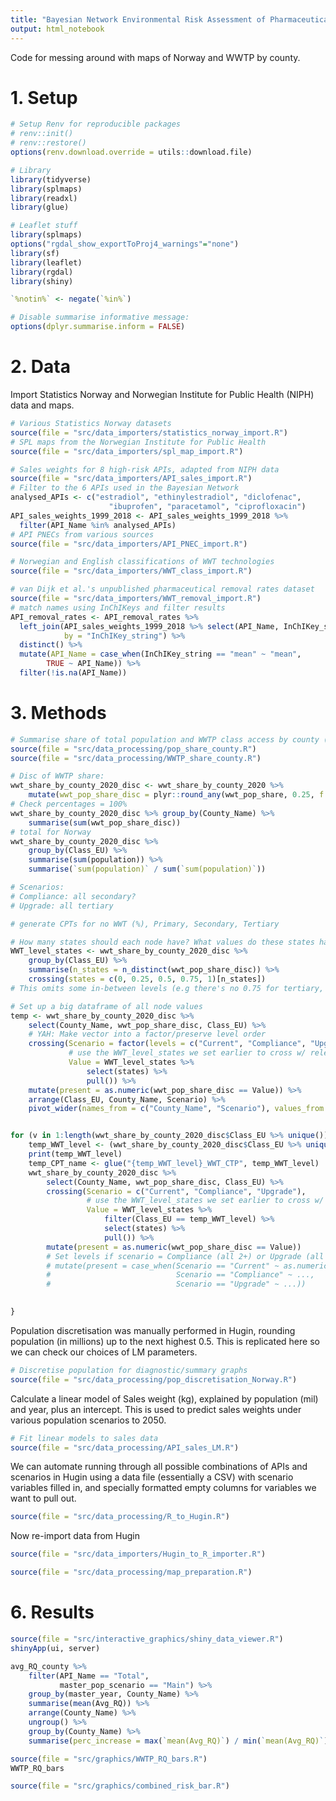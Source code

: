 ```yaml
---
title: "Bayesian Network Environmental Risk Assessment of Pharmaceuticals"
output: html_notebook
---
```


Code for messing around with maps of Norway and WWTP by county.

# 1. Setup

```r
# Setup Renv for reproducible packages
# renv::init()
# renv::restore()
options(renv.download.override = utils::download.file)

# Library
library(tidyverse)
library(splmaps)
library(readxl)
library(glue)

# Leaflet stuff
library(splmaps)
options("rgdal_show_exportToProj4_warnings"="none")
library(sf)
library(leaflet)
library(rgdal)
library(shiny)

`%notin%` <- negate(`%in%`)

# Disable summarise informative message:
options(dplyr.summarise.inform = FALSE)
```

# 2. Data
Import Statistics Norway and Norwegian Institute for Public Health (NIPH) data and maps.
```r
# Various Statistics Norway datasets
source(file = "src/data_importers/statistics_norway_import.R")
# SPL maps from the Norwegian Institute for Public Health
source(file = "src/data_importers/spl_map_import.R")

# Sales weights for 8 high-risk APIs, adapted from NIPH data
source(file = "src/data_importers/API_sales_import.R")
# Filter to the 6 APIs used in the Bayesian Network
analysed_APIs <- c("estradiol", "ethinylestradiol", "diclofenac", 
                      "ibuprofen", "paracetamol", "ciprofloxacin")
API_sales_weights_1999_2018 <- API_sales_weights_1999_2018 %>% 
  filter(API_Name %in% analysed_APIs)
# API PNECs from various sources
source(file = "src/data_importers/API_PNEC_import.R")

# Norwegian and English classifications of WWT technologies
source(file = "src/data_importers/WWT_class_import.R")

# van Dijk et al.'s unpublished pharmaceutical removal rates dataset
source(file = "src/data_importers/WWT_removal_import.R")
# match names using InChIKeys and filter results
API_removal_rates <- API_removal_rates %>% 
  left_join(API_sales_weights_1999_2018 %>% select(API_Name, InChIKey_string), 
            by = "InChIKey_string") %>% 
  distinct() %>% 
  mutate(API_Name = case_when(InChIKey_string == "mean" ~ "mean",
        TRUE ~ API_Name)) %>% 
  filter(!is.na(API_Name))
```


# 3. Methods

```r
# Summarise share of total population and WWTP class access by county (2020)
source(file = "src/data_processing/pop_share_county.R")
source(file = "src/data_processing/WWTP_share_county.R")

# Disc of WWTP share:
wwt_share_by_county_2020_disc <- wwt_share_by_county_2020 %>% 
    mutate(wwt_pop_share_disc = plyr::round_any(wwt_pop_share, 0.25, f = round))
# Check percentages = 100%
wwt_share_by_county_2020_disc %>% group_by(County_Name) %>% 
    summarise(sum(wwt_pop_share_disc))
# total for Norway
wwt_share_by_county_2020_disc %>% 
    group_by(Class_EU) %>% 
    summarise(sum(population)) %>% 
    summarise(`sum(population)` / sum(`sum(population)`))

# Scenarios:
# Compliance: all secondary?
# Upgrade: all tertiary

# generate CPTs for no WWT (%), Primary, Secondary, Tertiary

# How many states should each node have? What values do these states have
WWT_level_states <- wwt_share_by_county_2020_disc %>% 
    group_by(Class_EU) %>% 
    summarise(n_states = n_distinct(wwt_pop_share_disc)) %>% 
    crossing(states = c(0, 0.25, 0.5, 0.75, 1)[n_states])
# This omits some in-between levels (e.g there's no 0.75 for tertiary, but it shouldn't be a problem?)

# Set up a big dataframe of all node values
temp <- wwt_share_by_county_2020_disc %>%
    select(County_Name, wwt_pop_share_disc, Class_EU) %>%
    # YAH: Make vector into a factor/preserve level order
    crossing(Scenario = factor(levels = c("Current", "Compliance", "Upgrade")),
             # use the WWT_level_states we set earlier to cross w/ relevant levels
             Value = WWT_level_states %>%
                 select(states) %>%
                 pull()) %>%
    mutate(present = as.numeric(wwt_pop_share_disc == Value)) %>% 
    arrange(Class_EU, County_Name, Scenario) %>% 
    pivot_wider(names_from = c("County_Name", "Scenario"), values_from = present)


for (v in 1:length(wwt_share_by_county_2020_disc$Class_EU %>% unique())) {
    temp_WWT_level <- (wwt_share_by_county_2020_disc$Class_EU %>% unique())[v]
    print(temp_WWT_level)
    temp_CPT_name <- glue("{temp_WWT_level}_WWT_CTP", temp_WWT_level)
    wwt_share_by_county_2020_disc %>% 
        select(County_Name, wwt_pop_share_disc, Class_EU) %>% 
        crossing(Scenario = c("Current", "Compliance", "Upgrade"),
                 # use the WWT_level_states we set earlier to cross w/ relevant levels
                 Value = WWT_level_states %>% 
                     filter(Class_EU == temp_WWT_level) %>% 
                     select(states) %>% 
                     pull()) %>% 
        mutate(present = as.numeric(wwt_pop_share_disc == Value))
        # Set levels if scenario = Compliance (all 2+) or Upgrade (all 3+)
        # mutate(present = case_when(Scenario == "Current" ~ as.numeric(wwt_pop_share_disc == Value),
        #                            Scenario == "Compliance" ~ ...,
        #                            Scenario == "Upgrade" ~ ...))

    
}
```

Population discretisation was manually performed in Hugin, rounding population (in millions) up to the 
next highest 0.5. This is replicated here so we can check our choices of LM parameters.

```r
# Discretise population for diagnostic/summary graphs
source(file = "src/data_processing/pop_discretisation_Norway.R")
```


Calculate a linear model of Sales weight (kg), explained by population (mil) and year, plus
an intercept. This is used to predict sales weights under various population scenarios to 2050.

```r
# Fit linear models to sales data
source(file = "src/data_processing/API_sales_LM.R")
```

We can automate running through all possible combinations of APIs and scenarios in Hugin using
a data file (essentially a CSV) with scenario variables filled in, and specially formatted empty
columns for variables we want to pull out.

```r
source(file = "src/data_processing/R_to_Hugin.R")
```

Now re-import data from Hugin

```r
source(file = "src/data_importers/Hugin_to_R_importer.R")
```

```r
source(file = "src/data_processing/map_preparation.R")
```

# 6. Results



```r
source(file = "src/interactive_graphics/shiny_data_viewer.R")
shinyApp(ui, server)

avg_RQ_county %>% 
    filter(API_Name == "Total",
           master_pop_scenario == "Main") %>% 
    group_by(master_year, County_Name) %>% 
    summarise(mean(Avg_RQ)) %>% 
    arrange(County_Name) %>% 
    ungroup() %>% 
    group_by(County_Name) %>% 
    summarise(perc_increase = max(`mean(Avg_RQ)`) / min(`mean(Avg_RQ)`))
```

```r
source(file = "src/graphics/WWTP_RQ_bars.R")
WWTP_RQ_bars
```

```r
source(file = "src/graphics/combined_risk_bar.R")
```